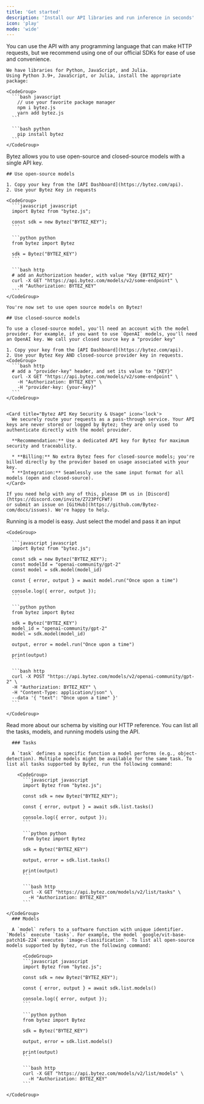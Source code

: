 ```yaml
---
title: 'Get started'
description: 'Install our API libraries and run inference in seconds'
icon: 'play'
mode: 'wide'
---
```


<AccordionGroup>
  <Accordion icon='1' title="Install sdk">
    You can use the API with any programming language that can make HTTP requests,
    but we recommend using one of our official SDKs for ease of use and convenience.

    We have libraries for Python, JavaScript, and Julia.
    Using Python 3.9+, JavaScript, or Julia, install the appropriate package:

    <CodeGroup>
      ```bash javascript
        // use your favorite package manager
        npm i bytez.js
        yarn add bytez.js
      ```

      ```bash python
        pip install bytez
      ```
    </CodeGroup>

  </Accordion>

  <Accordion icon='2' title="Auth">
    Bytez allows you to use open-source and closed-source models with a single API key.

    ## Use open-source models

    1. Copy your key from the [API Dashboard](https://bytez.com/api).
    2. Use your Bytez Key in requests

    <CodeGroup>
      ```javascript javascript
      import Bytez from "bytez.js";

      const sdk = new Bytez("BYTEZ_KEY");
      ```

      ```python python
      from bytez import Bytez

      sdk = Bytez("BYTEZ_KEY")
      ```

      ```bash http
      # add an Authorization header, with value "Key {BYTEZ_KEY}"
      curl -X GET "https://api.bytez.com/models/v2/some-endpoint" \
        -H "Authorization: BYTEZ_KEY"
      ```
    </CodeGroup>

    You're now set to use open source models on Bytez!

    ## Use closed-source models

    To use a closed-source model, you'll need an account with the model provider. For example, if you want to use `OpenAI` models, you'll need an OpenAI key. We call your closed source key a "provider key"

    1. Copy your key from the [API Dashboard](https://bytez.com/api).
    2. Use your Bytez Key AND closed-source provider key in requests.
    <CodeGroup>
      ```bash http
      # add a "provider-key" header, and set its value to "{KEY}"
      curl -X GET "https://api.bytez.com/models/v2/some-endpoint" \
        -H "Authorization: BYTEZ_KEY" \
        -H "provider-key: {your-key}"
      ```
    </CodeGroup>


    <Card title="Bytez API Key Security & Usage" icon='lock'>
      We securely route your requests as a pass-through service. Your API keys are never stored or logged by Bytez; they are only used to authenticate directly with the model provider.

      **Recommendation:** Use a dedicated API key for Bytez for maximum security and traceability.

      * **Billing:** No extra Bytez fees for closed-source models; you're billed directly by the provider based on usage associated with your key.
      * **Integration:** Seamlessly use the same input format for all models (open and closed-source).
    </Card>

    If you need help with any of this, please DM us in [Discord](https://discord.com/invite/Z723PfCFWf)
    or submit an issue on [GitHub](https://github.com/Bytez-com/docs/issues). We're happy to help.

  </Accordion>
  <Accordion icon="3" title="Run a model">
      Running is a model is easy. Just select the model and pass it an input

    <CodeGroup>

      ```javascript javascript
      import Bytez from "bytez.js";

      const sdk = new Bytez("BYTEZ_KEY");
      const modelId = "openai-community/gpt-2"
      const model = sdk.model(model_id)

      const { error, output } = await model.run("Once upon a time")

      console.log({ error, output });
      ```

      ```python python
      from bytez import Bytez

      sdk = Bytez("BYTEZ_KEY")
      model_id = "openai-community/gpt-2"
      model = sdk.model(model_id)

      output, error = model.run("Once upon a time")

      print(output)
      ```

      ```bash http
      curl -X POST "https://api.bytez.com/models/v2/openai-community/gpt-2" \
      -H "Authorization: BYTEZ_KEY" \
      -H "Content-Type: application/json" \
      --data '{ "text": "Once upon a time" }'
      ```

    </CodeGroup>

<Card arrow horizontal icon="globe" href="/http-reference/model/run">
  Read more about our schema by visiting our HTTP reference.
</Card>

  </Accordion>
  <Accordion icon="4" title="List tasks and models">
      You can list all the tasks, models, and running models using the API.

      ### Tasks

      A `task` defines a specific function a model performs (e.g., object-detection). Multiple models might be available for the same task. To list all tasks supported by Bytez, run the following command:

        <CodeGroup>
          ```javascript javascript
          import Bytez from "bytez.js";

          const sdk = new Bytez("BYTEZ_KEY");

          const { error, output } = await sdk.list.tasks()

          console.log({ error, output });
          ```

          ```python python
          from bytez import Bytez

          sdk = Bytez("BYTEZ_KEY")

          output, error = sdk.list.tasks()

          print(output)
          ```

          ```bash http
          curl -X GET "https://api.bytez.com/models/v2/list/tasks" \
            -H "Authorization: BYTEZ_KEY"
          ```

    </CodeGroup>
      ### Models

      A `model` refers to a software function with unique identifier. `Models` execute `tasks`. For example, the model `google/vit-base-patch16-224` executes `image-classification`. To list all open-source models supported by Bytez, run the following command:

          <CodeGroup>
          ```javascript javascript
          import Bytez from "bytez.js";

          const sdk = new Bytez("BYTEZ_KEY");

          const { error, output } = await sdk.list.models()

          console.log({ error, output });
          ```

          ```python python
          from bytez import Bytez

          sdk = Bytez("BYTEZ_KEY")

          output, error = sdk.list.models()

          print(output)
          ```

          ```bash http
          curl -X GET "https://api.bytez.com/models/v2/list/models" \
            -H "Authorization: BYTEZ_KEY"
          ```

    </CodeGroup>

  </Accordion>
</AccordionGroup>
